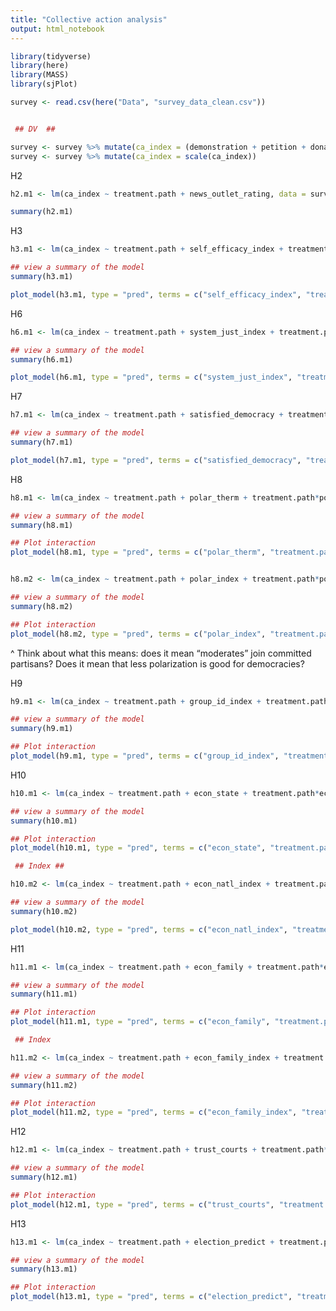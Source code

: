 ```yaml
---
title: "Collective action analysis"
output: html_notebook
---
```




```r
library(tidyverse)
library(here)
library(MASS)
library(sjPlot)

survey <- read.csv(here("Data", "survey_data_clean.csv"))


 ## DV  ##

survey <- survey %>% mutate(ca_index = (demonstration + petition + donate + do_something)/4)
survey <- survey %>% mutate(ca_index = scale(ca_index))
```


H2
```r

h2.m1 <- lm(ca_index ~ treatment.path + news_outlet_rating, data = survey)

summary(h2.m1)

```

H3

```r
h3.m1 <- lm(ca_index ~ treatment.path + self_efficacy_index + treatment.path*self_efficacy_index + news_outlet_rating, data = survey)

## view a summary of the model
summary(h3.m1)

plot_model(h3.m1, type = "pred", terms = c("self_efficacy_index", "treatment.path"))
```


H6

```r
h6.m1 <- lm(ca_index ~ treatment.path + system_just_index + treatment.path*system_just_index + news_outlet_rating, data = survey)

## view a summary of the model
summary(h6.m1)

plot_model(h6.m1, type = "pred", terms = c("system_just_index", "treatment.path"))

```



H7

```r
h7.m1 <- lm(ca_index ~ treatment.path + satisfied_democracy + treatment.path*satisfied_democracy + news_outlet_rating, data = survey, Hess=TRUE)

## view a summary of the model
summary(h7.m1)

plot_model(h7.m1, type = "pred", terms = c("satisfied_democracy", "treatment.path"))

```




H8

```r
h8.m1 <- lm(ca_index ~ treatment.path + polar_therm + treatment.path*polar_therm + news_outlet_rating, data = survey)

## view a summary of the model
summary(h8.m1)

## Plot interaction
plot_model(h8.m1, type = "pred", terms = c("polar_therm", "treatment.path"))


h8.m2 <- lm(ca_index ~ treatment.path + polar_index + treatment.path*polar_index + news_outlet_rating, data = survey)

## view a summary of the model
summary(h8.m2)

## Plot interaction
plot_model(h8.m2, type = "pred", terms = c("polar_index", "treatment.path [control, treated.fraud]"))

```
^ Think about what this means: does it mean "moderates" join committed partisans? Does it mean that less polarization is good for democracies?


H9


```r
h9.m1 <- lm(ca_index ~ treatment.path + group_id_index + treatment.path*group_id_index + news_outlet_rating, data = survey)

## view a summary of the model
summary(h9.m1)

## Plot interaction
plot_model(h9.m1, type = "pred", terms = c("group_id_index", "treatment.path [control, treated.fraud]"))

```

H10

```r
h10.m1 <- lm(ca_index ~ treatment.path + econ_state + treatment.path*econ_state + news_outlet_rating, data = survey)

## view a summary of the model
summary(h10.m1)

## Plot interaction
plot_model(h10.m1, type = "pred", terms = c("econ_state", "treatment.path"))

 ## Index ## 

h10.m2 <- lm(ca_index ~ treatment.path + econ_natl_index + treatment.path*econ_natl_index + news_outlet_rating, data = survey)

## view a summary of the model
summary(h10.m2)

plot_model(h10.m2, type = "pred", terms = c("econ_natl_index", "treatment.path"))

```


H11

```r
h11.m1 <- lm(ca_index ~ treatment.path + econ_family + treatment.path*econ_family + news_outlet_rating, data = survey)

## view a summary of the model
summary(h11.m1)

## Plot interaction
plot_model(h11.m1, type = "pred", terms = c("econ_family", "treatment.path"))

 ## Index

h11.m2 <- lm(ca_index ~ treatment.path + econ_family_index + treatment.path*econ_family_index + news_outlet_rating, data = survey)

## view a summary of the model
summary(h11.m2)

## Plot interaction
plot_model(h11.m2, type = "pred", terms = c("econ_family_index", "treatment.path"))

```


H12

```r
h12.m1 <- lm(ca_index ~ treatment.path + trust_courts + treatment.path*trust_courts + news_outlet_rating, data = survey)

## view a summary of the model
summary(h12.m1)

## Plot interaction
plot_model(h12.m1, type = "pred", terms = c("trust_courts", "treatment.path"))

```

H13
```r
h13.m1 <- lm(ca_index ~ treatment.path + election_predict + treatment.path*election_predict + news_outlet_rating, data = survey)

## view a summary of the model
summary(h13.m1)

## Plot interaction
plot_model(h13.m1, type = "pred", terms = c("election_predict", "treatment.path"))

```






